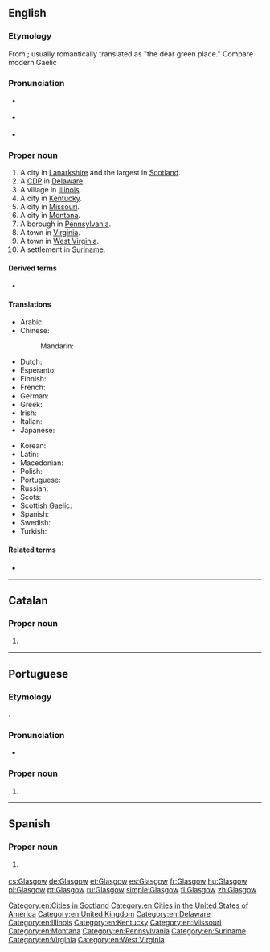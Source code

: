 ==English==

===Etymology===
From {{etyl|cel-bry-pro|en}} {{m|cel-bry-pro|*glas cu||green hollow}}; usually romantically translated as "the dear green place." Compare modern Gaelic {{m|gd|Glaschu|}}

===Pronunciation===
* {{a|UK}} {{IPA|/ˈɡlɑːzɡəʊ/|/ˈɡlæz.ɡəʊ/|lang=en|/ˈɡlaz.ɡəʊ/}}
* {{a|US}} {{IPA|/ˈɡlæz.ɡoʊ/|/ˈglæz.gaʊ/|lang=en}}
* {{a|Scotland}} {{IPA|/ˈɡlaz.ɡo/|lang=en}}
{{rfp|local and general Scottish required|lang=en}}

===Proper noun===
{{wikipedia}}
{{en-proper noun}}

# A city in [[Lanarkshire]] and the largest in [[Scotland]].
# A [[CDP]] in [[Delaware]].
# A village in [[Illinois]].
# A city in [[Kentucky]].
# A city in [[Missouri]].
# A city in [[Montana]].
# A borough in [[Pennsylvania]].
# A town in [[Virginia]].
# A town in [[West Virginia]].
# A settlement in [[Suriname]].

====Derived terms====
* {{l|en|New Glasgow}}

====Translations====
{{trans-top|the city Glasgow}}
* Arabic: {{t|ar|غْلَاسْكُو|m}}
* Chinese:
*: Mandarin: {{t+|cmn|格拉斯哥|tr=Gélāsīgē|sc=Hani}}
* Dutch: {{t|nl|Glasgow}}
* Esperanto: {{t|eo|Glasgovo}}
* Finnish: {{t+|fi|Glasgow}}
* French: {{t+|fr|Glasgow|m}}
* German: {{t+|de|Glasgow|n}}
* Greek: {{t+|el|Γλασκώβη}}
* Irish: {{t|ga|Glaschú|m}}
* Italian: {{t|it|Glasgow}}
* Japanese: {{t|ja|グラスゴー|tr=Gurasugō}}
{{trans-mid}}
* Korean: {{t|ko|글래스고|tr=Geullaeseugo|sc=Kore}}
* Latin: {{t|la|Glasgovia}}
* Macedonian: {{t|mk|Глазгов|tr=Glázgov}}
* Polish: {{t+|pl|Glasgow|n}}
* Portuguese: {{t+|pt|Glasgow}}
* Russian: {{t|ru|Гла́зго|m}}
* Scots: {{t|sco|Glesca}}
* Scottish Gaelic: {{t|gd|Glaschu}}
* Spanish: {{t+|es|Glasgow}}
* Swedish: {{t|sv|Glasgow}}
* Turkish: {{t|tr|Glasgow}}
{{trans-bottom}}

====Related terms====
* {{l|en|Glaswegian}}

[[Category:en:Cities in Scotland]]
[[Category:en:Cities in the United States of America]]
[[Category:en:United Kingdom]]
[[Category:en:Delaware]]
[[Category:en:Illinois]]
[[Category:en:Kentucky]]
[[Category:en:Missouri]]
[[Category:en:Montana]]
[[Category:en:Pennsylvania]]
[[Category:en:Suriname]]
[[Category:en:Virginia]]
[[Category:en:West Virginia]]
----
==Catalan==

===Proper noun===
{{ca-proper noun|m}}

# {{l|en|Glasgow}}

----

==Portuguese==

===Etymology===
{{bor|pt|en|Glasgow}}.

===Pronunciation===
* {{a|Brazil}} {{IPA|/ˈɡlaz.ɡow/|lang=pt}}

===Proper noun===
{{pt-proper noun|f}}

# {{place|pt|city|c/Scotland|t1=Glasgow}}

----

==Spanish==
{{wikipedia|lang=es}}

===Proper noun===
{{es-proper noun}}

# {{l|en|Glasgow}} {{gloss|the city Glasgow}}

[[cs:Glasgow]]
[[de:Glasgow]]
[[et:Glasgow]]
[[es:Glasgow]]
[[fr:Glasgow]]
[[hu:Glasgow]]
[[pl:Glasgow]]
[[pt:Glasgow]]
[[ru:Glasgow]]
[[simple:Glasgow]]
[[fi:Glasgow]]
[[zh:Glasgow]]